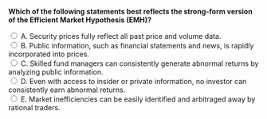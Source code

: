 ::: {.question-block}

<form onsubmit="event.preventDefault(); checkAnswer('module5_mcq_q101')" data-correct-answer="D">
  <strong style="display: block;">
  Which of the following statements best reflects the strong-form version of the Efficient Market Hypothesis (EMH)?
  </strong>

  <label><input type="radio" name="module5_mcq_q101" value="A"> A. Security prices fully reflect all past price and volume data.</label><br>
  <label><input type="radio" name="module5_mcq_q101" value="B"> B. Public information, such as financial statements and news, is rapidly incorporated into prices.</label><br>
  <label><input type="radio" name="module5_mcq_q101" value="C"> C. Skilled fund managers can consistently generate abnormal returns by analyzing public information.</label><br>
  <label><input type="radio" name="module5_mcq_q101" value="D"> D. Even with access to insider or private information, no investor can consistently earn abnormal returns.</label><br>
  <label><input type="radio" name="module5_mcq_q101" value="E"> E. Market inefficiencies can be easily identified and arbitraged away by rational traders.</label><br>
</form>

<div id="feedback-module5_mcq_q101" class="feedback" data-status="" style="display:none;">
✅ Correct: D. Strong-form EMH asserts that all information — past, public, and even private insider data — is already reflected in security prices.  
👉 This implies that neither technical analysis, fundamental research, nor insider access can systematically produce excess returns.
</div>

:::
